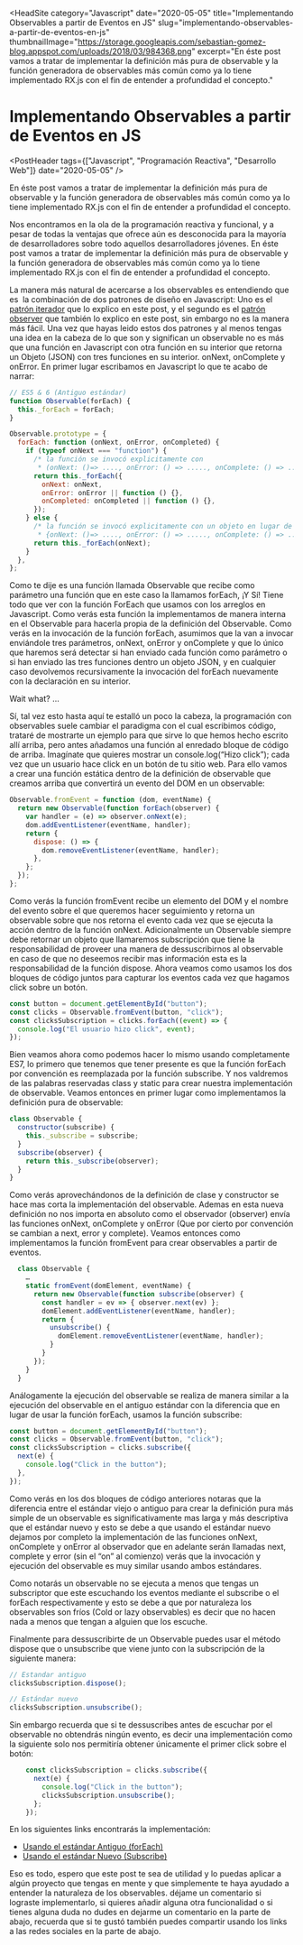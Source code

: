 
<HeadSite
  category="Javascript"
  date="2020-05-05"
  title="Implementando Observables a partir de Eventos en JS"
  slug="implementando-observables-a-partir-de-eventos-en-js"
  thumbnailImage="https://storage.googleapis.com/sebastian-gomez-blog.appspot.com/uploads/2018/03/984368.png"
  excerpt="En éste post vamos a tratar de implementar la definición más pura de observable y la función generadora de observables más común como ya lo tiene implementado RX.js con el fin de entender a profundidad el concepto."
></HeadSite>

# Implementando Observables a partir de Eventos en JS

<PostHeader
  tags={["Javascript", "Programación Reactiva", "Desarrollo Web"]}
  date="2020-05-05"
/>

En éste post vamos a tratar de implementar la definición más pura de observable y la función generadora de observables más común como ya lo tiene implementado RX.js con el fin de entender a profundidad el concepto.

Nos encontramos en la ola de la programación reactiva y funcional, y a pesar de todas la ventajas que ofrece aún es desconocida para la mayoría de desarrolladores sobre todo aquellos desarrolladores jóvenes. En éste post vamos a tratar de implementar la definición más pura de observable y la función generadora de observables más común como ya lo tiene implementado RX.js con el fin de entender a profundidad el concepto.

La manera más natural de acercarse a los observables es entendiendo que es  la combinación de dos patrones de diseño en Javascript: Uno es el [patrón iterador](https://www.sebastian-gomez.com/posts/patron-iterador-iterator-pattern-en-javascript/) que lo explico en este post, y el segundo es el [patrón observer](https://www.sebastian-gomez.com/posts/entendiendo-el-patron-observador-observer-pattern-en-javascript/) que también lo explico en este post, sin embargo no es la manera más fácil. Una vez que hayas leido estos dos patrones y al menos tengas una idea en la cabeza de lo que son y significan un observable no es más que una función en Javascript con otra función en su interior que retorna un Objeto (JSON) con tres funciones en su interior. onNext, onComplete y onError. En primer lugar escribamos en Javascript lo que te acabo de narrar:

```js
// ES5 & 6 (Antiguo estándar)
function Observable(forEach) {
  this._forEach = forEach;
}

Observable.prototype = {
  forEach: function (onNext, onError, onCompleted) {
    if (typeof onNext === "function") {
      /* la función se invocó explicitamente con
       * (onNext: ()=> ...., onError: () => ....., onComplete: () => ....) */
      return this._forEach({
        onNext: onNext,
        onError: onError || function () {},
        onCompleted: onCompleted || function () {},
      });
    } else {
      /* la función se invocó explicitamente con un objeto en lugar de tres funciones
       * {onNext: ()=> ...., onError: () => ....., onComplete: () => ....} */
      return this._forEach(onNext);
    }
  },
};
```

Como te dije es una función llamada Observable que recibe como parámetro una función que en este caso la llamamos forEach, ¡Y Sí! Tiene todo que ver con la función ForEach que usamos con los arreglos en Javascript. Como verás esta función la implementamos de manera interna en el Observable para hacerla propia de la definición del Observable. Como verás en la invocación de la función forEach, asumimos que la van a invocar enviándole tres parámetros, onNext, onError y onComplete y que lo único que haremos será detectar si han enviado cada función como parámetro o si han enviado las tres funciones dentro un objeto JSON, y en cualquier caso devolvemos recursivamente la invocación del forEach nuevamente con la declaración en su interior.

Wait what? …

Sí, tal vez esto hasta aquí te estalló un poco la cabeza, la programación con observables suele cambiar el paradigma con el cual escribimos código, trataré de mostrarte un ejemplo para que sirve lo que hemos hecho escrito allí arriba, pero antes añadamos una función al enredado bloque de código de arriba. Imagínate que quieres mostrar un console.log(“Hizo click”); cada vez que un usuario hace click en un botón de tu sitio web. Para ello vamos a crear una función estática dentro de la definición de observable que creamos arriba que convertirá un evento del DOM en un observable:

```js
Observable.fromEvent = function (dom, eventName) {
  return new Observable(function forEach(observer) {
    var handler = (e) => observer.onNext(e);
    dom.addEventListener(eventName, handler);
    return {
      dispose: () => {
        dom.removeEventListener(eventName, handler);
      },
    };
  });
};
```

Como verás la función fromEvent recibe un elemento del DOM y el nombre del evento sobre el que queremos hacer seguimiento y retorna un observable sobre que nos retorna el evento cada vez que se ejecuta la acción dentro de la función onNext. Adicionalmente un Observable siempre debe retornar un objeto que llamaremos subscripción que tiene la responsabilidad de proveer una manera de dessuscribirnos al observable en caso de que no deseemos recibir mas información esta es la responsabilidad de la función dispose. Ahora veamos como usamos los dos bloques de código juntos para capturar los eventos cada vez que hagamos click sobre un botón.

```js
const button = document.getElementById("button");
const clicks = Observable.fromEvent(button, "click");
const clicksSubscription = clicks.forEach((event) => {
  console.log("El usuario hizo click", event);
});
```

Bien veamos ahora como podemos hacer lo mismo usando completamente ES7, lo primero que tenemos que tener presente es que la función forEach por convención es reemplazada por la función subscribe. Y nos valdremos de las palabras reservadas class y static para crear nuestra implementación de observable. Veamos entonces en primer lugar como implementamos la definición pura de observable:

```js
class Observable {
  constructor(subscribe) {
    this._subscribe = subscribe;
  }
  subscribe(observer) {
    return this._subscribe(observer);
  }
}
```

Como verás aprovechándonos de la definición de clase y constructor se hace mas corta la implementación del observable. Ademas en esta nueva definición no nos importa en absoluto como el observador (observer) envía las funciones onNext, onComplete y onError (Que por cierto por convención se cambian a next, error y complete). Veamos entonces como implementamos la función fromEvent para crear observables a partir de eventos.

```js
  class Observable {
    …
    static fromEvent(domElement, eventName) {
      return new Observable(function subscribe(observer) {
        const handler = ev => { observer.next(ev) };
        domElement.addEventListener(eventName, handler);
        return {
          unsubscribe() {
            domElement.removeEventListener(eventName, handler);
          }
        }
      });
    }
  }
```

Análogamente la ejecución del observable se realiza de manera similar a la ejecución del observable en el antiguo estándar con la diferencia que en lugar de usar la función forEach, usamos la función subscribe:

```js
const button = document.getElementById("button");
const clicks = Observable.fromEvent(button, "click");
const clicksSubscription = clicks.subscribe({
  next(e) {
    console.log("Click in the button");
  },
});
```

Como verás en los dos bloques de código anteriores notaras que la diferencia entre el estándar viejo o antiguo para crear la definición pura más simple de un observable es significativamente mas larga y más descriptiva que el estándar nuevo y esto se debe a que usando el estándar nuevo dejamos por completo la implementación de las funciones onNext, onComplete y onError al observador que en adelante serán llamadas next, complete y error (sin el “on” al comienzo) verás que la invocación y ejecución del observable es muy similar usando ambos estándares.

Como notarás un observable no se ejecuta a menos que tengas un subscriptor que este escuchando los eventos mediante el subscribe o el forEach respectivamente y esto se debe a que por naturaleza los observables son fríos (Cold or lazy observables) es decir que no hacen nada a menos que tengan a alguien que los escuche.

Finalmente para dessuscribirte de un Observable puedes usar el método dispose que o unsubscribe que viene junto con la subscripción de la siguiente manera:

```js
// Estandar antiguo
clicksSubscription.dispose();

// Estándar nuevo
clicksSubscription.unsubscribe();
```

Sin embargo recuerda que si te dessuscribes antes de escuchar por el observable no obtendrás ningún evento, es decir una implementación como la siguiente solo nos permitiría obtener únicamente el primer click sobre el botón:

```js
    const clicksSubscription = clicks.subscribe({
      next(e) {
        console.log("Click in the button");
        clicksSubscription.unsubscribe();
      };
    });
```

En los siguientes links encontrarás la implementación:

- [Usando el estándar Antiguo (forEach)](https://codepen.io/seagomezar/pen/aEVZmv)
- [Usando el estándar Nuevo (Subscribe)](https://codepen.io/seagomezar/pen/MrOeyd)

Eso es todo, espero que este post te sea de utilidad y lo puedas aplicar a algún proyecto que tengas en mente y que simplemente te haya ayudado a entender la naturaleza de los observables. déjame un comentario si lograste implementarlo, si quieres añadir alguna otra funcionalidad o si tienes alguna duda no dudes en dejarme un comentario en la parte de abajo, recuerda que si te gustó también puedes compartir usando los links a las redes sociales en la parte de abajo.

<Discuss slug="implementando-observables-a-partir-de-eventos-en-js" />
